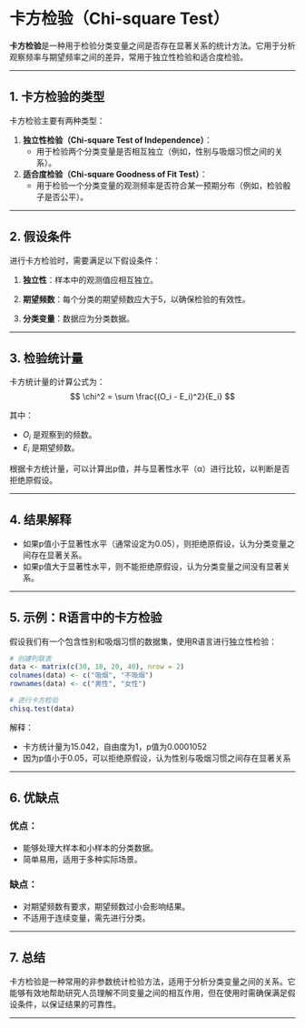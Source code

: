 # 卡方检验（Chi-square Test）

**卡方检验**是一种用于检验分类变量之间是否存在显著关系的统计方法。它用于分析观察频率与期望频率之间的差异，常用于独立性检验和适合度检验。

------------------------------------------------------------------------

## **1. 卡方检验的类型**

卡方检验主要有两种类型：

1.  **独立性检验（Chi-square Test of Independence）**：
    -   用于检验两个分类变量是否相互独立（例如，性别与吸烟习惯之间的关系）。
2.  **适合度检验（Chi-square Goodness of Fit Test）**：
    -   用于检验一个分类变量的观测频率是否符合某一预期分布（例如，检验骰子是否公平）。

------------------------------------------------------------------------

## **2. 假设条件**

进行卡方检验时，需要满足以下假设条件：

1.  **独立性**：样本中的观测值应相互独立。

2.  **期望频数**：每个分类的期望频数应大于5，以确保检验的有效性。

3.  **分类变量**：数据应为分类数据。

------------------------------------------------------------------------

## **3. 检验统计量**

卡方统计量的计算公式为： $$
\chi^2 = \sum \frac{(O_i - E_i)^2}{E_i}
$$

其中：

-   $O_i$ 是观察到的频数。
-   $E_i$ 是期望频数。

根据卡方统计量，可以计算出p值，并与显著性水平（α）进行比较，以判断是否拒绝原假设。

------------------------------------------------------------------------

## **4. 结果解释**

-   如果p值小于显著性水平（通常设定为0.05），则拒绝原假设，认为分类变量之间存在显著关系。
-   如果p值大于显著性水平，则不能拒绝原假设，认为分类变量之间没有显著关系。

------------------------------------------------------------------------

## **5. 示例：R语言中的卡方检验**

假设我们有一个包含性别和吸烟习惯的数据集，使用R语言进行独立性检验：

```r
# 创建列联表
data <- matrix(c(30, 10, 20, 40), nrow = 2)
colnames(data) <- c("吸烟", "不吸烟")
rownames(data) <- c("男性", "女性")

# 进行卡方检验
chisq.test(data)
```

解释：

-   卡方统计量为15.042，自由度为1，p值为0.0001052
-   因为p值小于0.05，可以拒绝原假设，认为性别与吸烟习惯之间存在显著关系

------------------------------------------------------------------------

## **6. 优缺点**

### 优点：

-   能够处理大样本和小样本的分类数据。
-   简单易用，适用于多种实际场景。

### 缺点：

-   对期望频数有要求，期望频数过小会影响结果。
-   不适用于连续变量，需先进行分类。

------------------------------------------------------------------------

## **7. 总结**

卡方检验是一种常用的非参数统计检验方法，适用于分析分类变量之间的关系。它能够有效地帮助研究人员理解不同变量之间的相互作用，但在使用时需确保满足假设条件，以保证结果的可靠性。

------------------------------------------------------------------------
